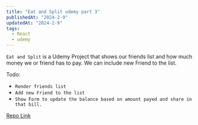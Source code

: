 ```yaml
---
title: "Eat and Split udemy part 3"
publishedAt: "2024-2-9"
updatedAt: "2024-2-9"
tags:
  - React
  - udemy
---
```


`Eat and Split` is a Udemy Project that shows our friends list and how much money we or friend has to pay.
We can include new Friend to the list.  

Todo:

- `Render friends list`
- `Add new Friend to the list`
- `Show Form to update the balance based on amount payed and share in that bill.`


[Repo Link](https://stackblitz.com/edit/vitejs-vite-4mrjjf?file=src%2FApp.jsx)